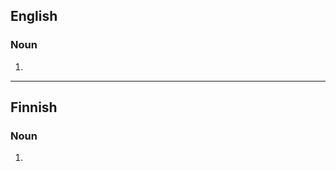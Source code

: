 ==English==

===Noun===
{{en-noun}}

# {{obsolete spelling of|parrot|lang=en}}

----

==Finnish==

===Noun===
{{head|fi|noun form}}

# {{plural of|lang=fi|parta}}